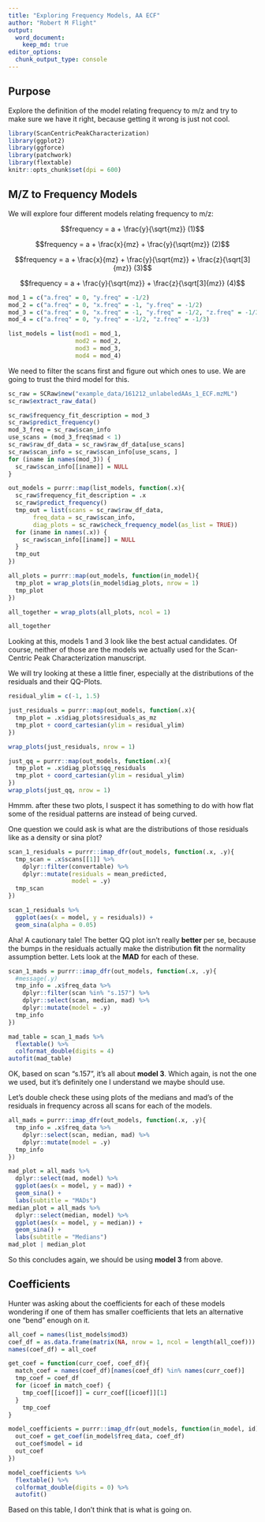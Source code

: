 ```yaml
---
title: "Exploring Frequency Models, AA ECF"
author: "Robert M Flight"
output:
  word_document:
    keep_md: true
editor_options: 
  chunk_output_type: console
---
```


## Purpose

Explore the definition of the model relating frequency to m/z and try to make sure we have it right, because getting it wrong is just not cool.

```r
library(ScanCentricPeakCharacterization)
library(ggplot2)
library(ggforce)
library(patchwork)
library(flextable)
knitr::opts_chunk$set(dpi = 600)
```

## M/Z to Frequency Models

We will explore four different models relating frequency to m/z:

$$frequency = a + \frac{y}{\sqrt{mz}} (1)$$

$$frequency = a + \frac{x}{mz} + \frac{y}{\sqrt{mz}} (2)$$

$$frequency = a + \frac{x}{mz} + \frac{y}{\sqrt{mz}} + \frac{z}{\sqrt[3]{mz}} (3)$$

$$frequency = a + \frac{y}{\sqrt{mz}} + \frac{z}{\sqrt[3]{mz}} (4)$$

```r
mod_1 = c("a.freq" = 0, "y.freq" = -1/2)
mod_2 = c("a.freq" = 0, "x.freq" = -1, "y.freq" = -1/2)
mod_3 = c("a.freq" = 0, "x.freq" = -1, "y.freq" = -1/2, "z.freq" = -1/3)
mod_4 = c("a.freq" = 0, "y.freq" = -1/2, "z.freq" = -1/3)

list_models = list(mod1 = mod_1,
                   mod2 = mod_2,
                   mod3 = mod_3,
                   mod4 = mod_4)
```

We need to filter the scans first and figure out which ones to use.
We are going to trust the third model for this.

```r
sc_raw = SCRaw$new("example_data/161212_unlabeledAAs_1_ECF.mzML")
sc_raw$extract_raw_data()

sc_raw$frequency_fit_description = mod_3
sc_raw$predict_frequency()
mod_3_freq = sc_raw$scan_info
use_scans = (mod_3_freq$mad < 1)
sc_raw$raw_df_data = sc_raw$raw_df_data[use_scans]
sc_raw$scan_info = sc_raw$scan_info[use_scans, ]
for (iname in names(mod_3)) {
  sc_raw$scan_info[[iname]] = NULL
}
```

```r
out_models = purrr::map(list_models, function(.x){
  sc_raw$frequency_fit_description = .x
  sc_raw$predict_frequency()
  tmp_out = list(scans = sc_raw$raw_df_data,
       freq_data = sc_raw$scan_info,
       diag_plots = sc_raw$check_frequency_model(as_list = TRUE))
  for (iname in names(.x)) {
    sc_raw$scan_info[[iname]] = NULL
  }
  tmp_out
})
```

```r
all_plots = purrr::map(out_models, function(in_model){
  tmp_plot = wrap_plots(in_model$diag_plots, nrow = 1)
  tmp_plot
})

all_together = wrap_plots(all_plots, ncol = 1)

all_together
```

Looking at this, models 1 and 3 look like the best actual candidates.
Of course, neither of those are the models we actually used for the Scan-Centric Peak Characterization manuscript. 

We will try looking at these a little finer, especially at the distributions of the residuals and their QQ-Plots.

```r
residual_ylim = c(-1, 1.5)

just_residuals = purrr::map(out_models, function(.x){
  tmp_plot = .x$diag_plots$residuals_as_mz
  tmp_plot + coord_cartesian(ylim = residual_ylim)
})

wrap_plots(just_residuals, nrow = 1)
```

```r
just_qq = purrr::map(out_models, function(.x){
  tmp_plot = .x$diag_plots$qq_residuals
  tmp_plot + coord_cartesian(ylim = residual_ylim)
})
wrap_plots(just_qq, nrow = 1)
```

Hmmm. after these two plots, I suspect it has something to do with how flat some of the residual patterns are instead of being curved. 

One question we could ask is what are the distributions of those residuals like as a density or sina plot?

```r
scan_1_residuals = purrr::imap_dfr(out_models, function(.x, .y){
  tmp_scan = .x$scans[[1]] %>%
    dplyr::filter(convertable) %>%
    dplyr::mutate(residuals = mean_predicted,
                  model = .y)
  tmp_scan
})

scan_1_residuals %>%
  ggplot(aes(x = model, y = residuals)) +
  geom_sina(alpha = 0.05)
```

Aha!
A cautionary tale!
The better QQ plot isn't really **better** per se, because the bumps in the residuals actually make the distribution **fit** the normality assumption better.
Lets look at the **MAD** for each of these.

```r
scan_1_mads = purrr::imap_dfr(out_models, function(.x, .y){
  #message(.y)
  tmp_info = .x$freq_data %>%
    dplyr::filter(scan %in% "s.157") %>%
    dplyr::select(scan, median, mad) %>%
    dplyr::mutate(model = .y)
  tmp_info
})

mad_table = scan_1_mads %>%
  flextable() %>%
  colformat_double(digits = 4)
autofit(mad_table)
```

OK, based on scan "s.157", it's all about **model 3**.
Which again, is not the one we used, but it's definitely one I understand we maybe should use.

Let's double check these using plots of the medians and mad's of the residuals in frequency across all scans for each of the models.

```r
all_mads = purrr::imap_dfr(out_models, function(.x, .y){
  tmp_info = .x$freq_data %>%
    dplyr::select(scan, median, mad) %>%
    dplyr::mutate(model = .y)
  tmp_info
})

mad_plot = all_mads %>%
  dplyr::select(mad, model) %>%
  ggplot(aes(x = model, y = mad)) +
  geom_sina() +
  labs(subtitle = "MADs")
median_plot = all_mads %>%
  dplyr::select(median, model) %>%
  ggplot(aes(x = model, y = median)) +
  geom_sina() +
  labs(subtitle = "Medians")
mad_plot | median_plot
```

So this concludes again, we should be using **model 3** from above.

## Coefficients

Hunter was asking about the coefficients for each of these models wondering if one of them has smaller coefficients that lets an alternative one "bend" enough on it.

```r
all_coef = names(list_models$mod3)
coef_df = as.data.frame(matrix(NA, nrow = 1, ncol = length(all_coef)))
names(coef_df) = all_coef

get_coef = function(curr_coef, coef_df){
  match_coef = names(coef_df)[names(coef_df) %in% names(curr_coef)]
  tmp_coef = coef_df
  for (icoef in match_coef) {
    tmp_coef[[icoef]] = curr_coef[[icoef]][1]
  }
    tmp_coef
}

model_coefficients = purrr::imap_dfr(out_models, function(in_model, id){
  out_coef = get_coef(in_model$freq_data, coef_df)
  out_coef$model = id
  out_coef
})

model_coefficients %>%
  flextable() %>%
  colformat_double(digits = 0) %>%
  autofit()
```

Based on this table, I don't think that is what is going on.
